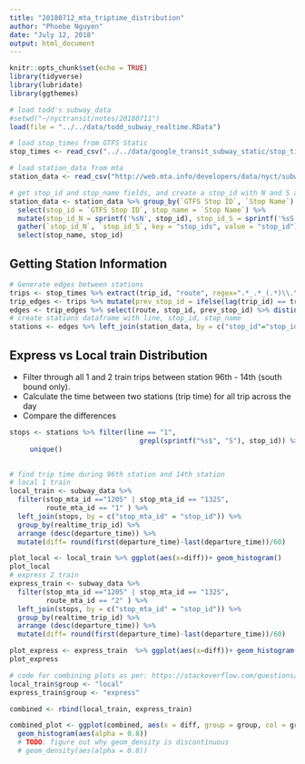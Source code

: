 ```yaml
---
title: "20180712_mta_triptime_distribution"
author: "Phoebe Nguyen"
date: "July 12, 2018"
output: html_document
---
```


```r
knitr::opts_chunk$set(echo = TRUE)
library(tidyverse)
library(lubridate)
library(ggthemes)

# load todd's subway_data
#setwd("~/nyctransit/notes/20180711")
load(file = "../../data/todd_subway_realtime.RData")

# load stop_times from GTFS Static
stop_times <- read_csv("../../data/google_transit_subway_static/stop_times.txt")

# load station_data from mta
station_data <- read_csv("http://web.mta.info/developers/data/nyct/subway/Stations.csv")

# get stop_id and stop_name fields, and create a stop_id with N and S appended
station_data <- station_data %>% group_by(`GTFS Stop ID`, `Stop Name`) %>%
  select(stop_id = `GTFS Stop ID`, stop_name = `Stop Name`) %>%
  mutate(stop_id_N = sprintf('%sN', stop_id), stop_id_S = sprintf('%sS', stop_id)) %>%
  gather(`stop_id_N`, `stop_id_S`, key = "stop_ids", value = "stop_id") %>%
  select(stop_name, stop_id)
```
## Getting Station Information

```r
# Generate edges between stations
trips <- stop_times %>% extract(trip_id, "route", regex=".*_.*_(.*)\\.\\..*", remove = FALSE)
trip_edges <- trips %>% mutate(prev_stop_id = ifelse(lag(trip_id) == trip_id, lag(stop_id), NA))
edges <- trip_edges %>% select(route, stop_id, prev_stop_id) %>% distinct()
# create stations dataframe with line, stop_id, stop_name
stations <- edges %>% left_join(station_data, by = c("stop_id"="stop_id")) %>% select(line=route, stop_id, stop_name)

```
## Express vs Local train Distribution

- Filter through all 1 and 2 train trips between station 96th - 14th (south bound only). 
- Calculate the time between two stations (trip time) for all trip across the day
- Compare the differences

```r

stops <- stations %>% filter(line == "1",
                                grepl(sprintf("%s$", "S"), stop_id)) %>%
     unique()

  
# find trip time during 96th station and 14th station
# local 1 train
local_train <- subway_data %>% 
  filter(stop_mta_id =="120S" | stop_mta_id == "132S",
         route_mta_id == "1" ) %>%
  left_join(stops, by = c("stop_mta_id" = "stop_id")) %>%
  group_by(realtime_trip_id) %>% 
  arrange (desc(departure_time)) %>%
  mutate(diff= round(first(departure_time)-last(departure_time))/60)

plot_local <- local_train %>% ggplot(aes(x=diff))+ geom_histogram()
plot_local
# express 2 train
express_train <- subway_data %>% 
  filter(stop_mta_id =="120S" | stop_mta_id == "132S",
         route_mta_id == "2" ) %>%
  left_join(stops, by = c("stop_mta_id" = "stop_id")) %>%
  group_by(realtime_trip_id) %>% 
  arrange (desc(departure_time)) %>%
  mutate(diff= round(first(departure_time)-last(departure_time))/60)

plot_express <- express_train  %>% ggplot(aes(x=diff))+ geom_histogram()
plot_express

# code for combining plots as per: https://stackoverflow.com/questions/21192002/how-to-combine-2-plots-ggplot-into-one-plot
local_train$group <- "local"
express_train$group <- "express"

combined <- rbind(local_train, express_train)

combined_plot <- ggplot(combined, aes(x = diff, group = group, col = group, fill = group)) +
  geom_histogram(aes(alpha = 0.8))
  # TODO: figure out why geom_density is discontinuous
  # geom_density(aes(alpha = 0.8))

```